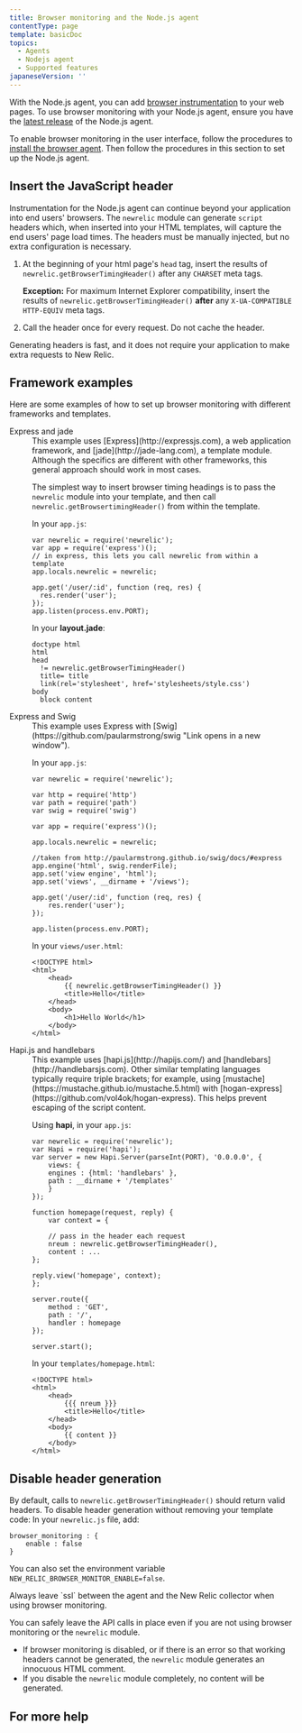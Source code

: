 ```yaml
---
title: Browser monitoring and the Node.js agent
contentType: page
template: basicDoc
topics:
  - Agents
  - Nodejs agent
  - Supported features
japaneseVersion: ''
---
```


With the Node.js agent, you can add [browser instrumentation](/docs/browser/new-relic-browser/getting-started/introduction-new-relic-browser) to your web pages. To use browser monitoring with your Node.js agent, ensure you have the [latest release](/docs/agents/nodejs-agent/installation-configuration/installing-maintaining-nodejs#upgrading) of the Node.js agent.

To enable browser monitoring in the user interface, follow the procedures to [install the browser agent](/docs/browser/new-relic-browser/installation/install-new-relic-browser-agent). Then follow the procedures in this section to set up the Node.js agent.

## Insert the JavaScript header

Instrumentation for the Node.js agent can continue beyond your application into end users' browsers. The `newrelic` module can generate `script` headers which, when inserted into your HTML templates, will capture the end users' page load times. The headers must be manually injected, but no extra configuration is necessary.

1. At the beginning of your html page's `head` tag, insert the results of `newrelic.getBrowserTimingHeader()` after any `CHARSET` meta tags.

   **Exception:** For maximum Internet Explorer compatibility, insert the results of `newrelic.getBrowserTimingHeader()` **after** any `X-UA-COMPATIBLE HTTP-EQUIV` meta tags.
2. Call the header once for every request. Do not cache the header.

Generating headers is fast, and it does not require your application to make extra requests to New Relic.

## Framework examples

Here are some examples of how to set up browser monitoring with different frameworks and templates.

<dt id="example-express">
  Express and jade
</dt>

<dd>
  This example uses [Express](http://expressjs.com), a web application framework, and [jade](http://jade-lang.com), a template module. Although the specifics are different with other frameworks, this general approach should work in most cases.

  The simplest way to insert browser timing headings is to pass the `newrelic` module into your template, and then call `newrelic.getBrowsertimingHeader()` from within the template.

  In your `app.js`:

  ```
  var newrelic = require('newrelic');
  var app = require('express')();
  // in express, this lets you call newrelic from within a template
  app.locals.newrelic = newrelic;

  app.get('/user/:id', function (req, res) {
    res.render('user');
  });
  app.listen(process.env.PORT);
  ```

  In your **layout.jade**:

  ```
  doctype html
  html
  head
    != newrelic.getBrowserTimingHeader()
    title= title
    link(rel='stylesheet', href='stylesheets/style.css')
  body
    block content
  ```
</dd>

<dt id="example-express-swig">
  Express and Swig
</dt>

<dd>
  This example uses Express with [Swig](https://github.com/paularmstrong/swig "Link opens in a new window").

  In your `app.js`:

  ```
  var newrelic = require('newrelic');

  var http = require('http')
  var path = require('path')
  var swig = require('swig')

  var app = require('express')();

  app.locals.newrelic = newrelic;

  //taken from http://paularmstrong.github.io/swig/docs/#express
  app.engine('html', swig.renderFile);
  app.set('view engine', 'html');
  app.set('views', __dirname + '/views');

  app.get('/user/:id', function (req, res) {
      res.render('user');
  });

  app.listen(process.env.PORT);
  ```

  In your `views/user.html`:

  ```
  <!DOCTYPE html>
  <html>
      <head>
          {{ newrelic.getBrowserTimingHeader() }}
          <title>Hello</title>
      </head>
      <body>
          <h1>Hello World</h1>
      </body>
  </html>
  ```
</dd>

<dt id="example-hapijs">
  Hapi.js and handlebars
</dt>

<dd>
  This example uses [hapi.js](http://hapijs.com/) and [handlebars](http://handlebarsjs.com). Other similar templating languages typically require triple brackets; for example, using [mustache](https://mustache.github.io/mustache.5.html) with [hogan-express](https://github.com/vol4ok/hogan-express). This helps prevent escaping of the script content.

  Using **hapi**, in your `app.js`:

  ```
  var newrelic = require('newrelic');
  var Hapi = require('hapi');
  var server = new Hapi.Server(parseInt(PORT), '0.0.0.0', {
      views: {
      engines : {html: 'handlebars' },
      path : __dirname + '/templates'
      }
  });

  function homepage(request, reply) {
      var context = {

      // pass in the header each request
      nreum : newrelic.getBrowserTimingHeader(),
      content : ...
  };

  reply.view('homepage', context);
  };

  server.route({
      method : 'GET',
      path : '/',
      handler : homepage
  });

  server.start();
  ```

  In your `templates/homepage.html`:

  ```
  <!DOCTYPE html>
  <html>
      <head>
          {{{ nreum }}}
          <title>Hello</title>
      </head>
      <body>
          {{ content }}
      </body>
  </html>
  ```
</dd>

## Disable header generation

By default, calls to `newrelic.getBrowserTimingHeader()` should return valid headers. To disable header generation without removing your template code: In your `newrelic.js` file, add:

```
browser_monitoring : {
    enable : false
}
```

You can also set the environment variable `NEW_RELIC_BROWSER_MONITOR_ENABLE=false`.

<Callout variant="caution">
  Always leave `ssl` between the agent and the New Relic collector when using browser monitoring.
</Callout>

You can safely leave the API calls in place even if you are not using browser monitoring or the `newrelic` module.

* If browser monitoring is disabled, or if there is an error so that working headers cannot be generated, the `newrelic` module generates an innocuous HTML comment.
* If you disable the `newrelic` module completely, no content will be generated.

## For more help
